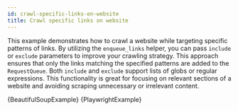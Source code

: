 ```yaml
---
id: crawl-specific-links-on-website
title: Crawl specific links on website
---
```




This example demonstrates how to crawl a website while targeting specific patterns of links. By utilizing the <ApiLink to="class/EnqueueLinksFunction">`enqueue_links`</ApiLink> helper, you can pass `include` or `exclude` parameters to improve your crawling strategy. This approach ensures that only the links matching the specified patterns are added to the <ApiLink to="class/RequestQueue">`RequestQueue`</ApiLink>. Both `include` and `exclude` support lists of globs or regular expressions. This functionality is great for focusing on relevant sections of a website and avoiding scraping unnecessary or irrelevant content.

<Tabs groupId="main">
    <TabItem value="BeautifulSoupCrawler" label="BeautifulSoupCrawler">
        <CodeBlock className="language-python">
            {BeautifulSoupExample}
        </CodeBlock>
    </TabItem>
    <TabItem value="PlaywrightCrawler" label="PlaywrightCrawler">
        <CodeBlock className="language-python">
            {PlaywrightExample}
        </CodeBlock>
    </TabItem>
</Tabs>
